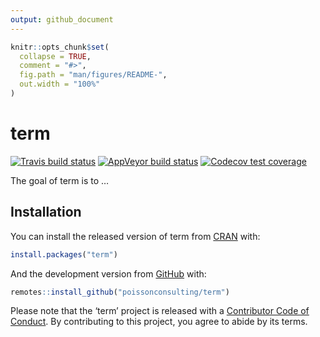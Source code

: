 ```yaml
---
output: github_document
---
```


<!-- README.md is generated from README.Rmd. Please edit that file -->

```r
knitr::opts_chunk$set(
  collapse = TRUE,
  comment = "#>",
  fig.path = "man/figures/README-",
  out.width = "100%"
)
```
# term

<!-- badges: start -->
[![Travis build status](https://travis-ci.com/poissonconsulting/term.svg?branch=master)](https://travis-ci.com/poissonconsulting/term)
[![AppVeyor build status](https://ci.appveyor.com/api/projects/status/github/poissonconsulting/term?branch=master&svg=true)](https://ci.appveyor.com/project/poissonconsulting/term)
[![Codecov test coverage](https://codecov.io/gh/poissonconsulting/term/branch/master/graph/badge.svg)](https://codecov.io/gh/poissonconsulting/term?branch=master)
<!-- badges: end -->

The goal of term is to ...

## Installation

You can install the released version of term from [CRAN](https://CRAN.R-project.com) with:

``` r
install.packages("term")
```

And the development version from [GitHub](https://github.com/) with:

``` r
remotes::install_github("poissonconsulting/term")
```

Please note that the 'term' project is released with a
[Contributor Code of Conduct](CODE_OF_CONDUCT.md).
By contributing to this project, you agree to abide by its terms.
